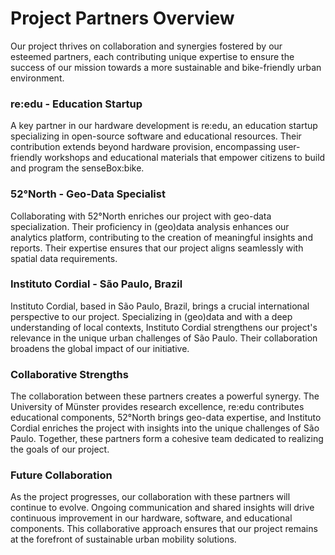 # Project Partners Overview
Our project thrives on collaboration and synergies fostered by our esteemed partners, each contributing unique expertise to ensure the success of our mission towards a more sustainable and bike-friendly urban environment.

### re:edu - Education Startup
A key partner in our hardware development is re:edu, an education startup specializing in open-source software and educational resources. Their contribution extends beyond hardware provision, encompassing user-friendly workshops and educational materials that empower citizens to build and program the senseBox:bike.

### 52°North - Geo-Data Specialist
Collaborating with 52°North enriches our project with geo-data specialization. Their proficiency in (geo)data analysis enhances our analytics platform, contributing to the creation of meaningful insights and reports. Their expertise ensures that our project aligns seamlessly with spatial data requirements.

### Instituto Cordial - São Paulo, Brazil
Instituto Cordial, based in São Paulo, Brazil, brings a crucial international perspective to our project. Specializing in (geo)data and with a deep understanding of local contexts, Instituto Cordial strengthens our project's relevance in the unique urban challenges of São Paulo. Their collaboration broadens the global impact of our initiative.

### Collaborative Strengths
The collaboration between these partners creates a powerful synergy. The University of Münster provides research excellence, re:edu contributes educational components, 52°North brings geo-data expertise, and Instituto Cordial enriches the project with insights into the unique challenges of São Paulo. Together, these partners form a cohesive team dedicated to realizing the goals of our project.

### Future Collaboration
As the project progresses, our collaboration with these partners will continue to evolve. Ongoing communication and shared insights will drive continuous improvement in our hardware, software, and educational components. This collaborative approach ensures that our project remains at the forefront of sustainable urban mobility solutions.